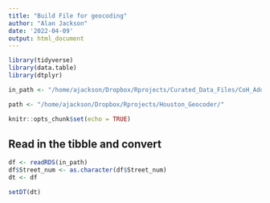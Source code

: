 ```yaml
---
title: "Build File for geocoding"
author: "Alan Jackson"
date: '2022-04-09'
output: html_document
---
```


```r
library(tidyverse)
library(data.table)
library(dtplyr)

in_path <- "/home/ajackson/Dropbox/Rprojects/Curated_Data_Files/CoH_Address_Points/COH_Geocoding_Locations.rds"

path <- "/home/ajackson/Dropbox/Rprojects/Houston_Geocoder/"

knitr::opts_chunk$set(echo = TRUE)
```

##        Read in the tibble and convert

```r
df <- readRDS(in_path)
df$Street_num <- as.character(df$Street_num)
dt <- df

setDT(dt)

```

